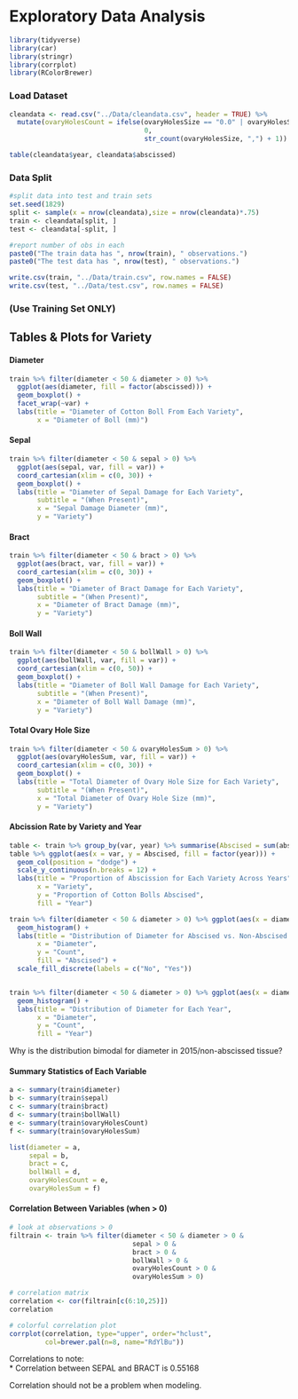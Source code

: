 # Exploratory Data Analysis

```r
library(tidyverse)
library(car)
library(stringr)
library(corrplot)
library(RColorBrewer)
```

### Load Dataset

```r
cleandata <- read.csv("../Data/cleandata.csv", header = TRUE) %>% 
  mutate(ovaryHolesCount = ifelse(ovaryHolesSize == "0.0" | ovaryHolesSize == "0",
                                  0,
                                  str_count(ovaryHolesSize, ",") + 1))


```

```r
table(cleandata$year, cleandata$abscissed)
```




### Data Split

```r
#split data into test and train sets
set.seed(1829)
split <- sample(x = nrow(cleandata),size = nrow(cleandata)*.75)
train <- cleandata[split, ]
test <- cleandata[-split, ]

#report number of obs in each
paste0("The train data has ", nrow(train), " observations.")
paste0("The test data has ", nrow(test), " observations.")
```

```r
write.csv(train, "../Data/train.csv", row.names = FALSE)
write.csv(test, "../Data/test.csv", row.names = FALSE)
```



### (Use Training Set ONLY)  

## Tables & Plots for Variety  

#### Diameter  

```r
train %>% filter(diameter < 50 & diameter > 0) %>%
  ggplot(aes(diameter, fill = factor(abscissed))) +
  geom_boxplot() +
  facet_wrap(~var) + 
  labs(title = "Diameter of Cotton Boll From Each Variety",
       x = "Diameter of Boll (mm)")
```


#### Sepal  

```r
train %>% filter(diameter < 50 & sepal > 0) %>%
  ggplot(aes(sepal, var, fill = var)) +
  coord_cartesian(xlim = c(0, 30)) +
  geom_boxplot() + 
  labs(title = "Diameter of Sepal Damage for Each Variety",
       subtitle = "(When Present)",
       x = "Sepal Damage Diameter (mm)",
       y = "Variety")
```

#### Bract  

```r
train %>% filter(diameter < 50 & bract > 0) %>%
  ggplot(aes(bract, var, fill = var)) +
  coord_cartesian(xlim = c(0, 30)) +
  geom_boxplot() + 
  labs(title = "Diameter of Bract Damage for Each Variety",
       subtitle = "(When Present)",
       x = "Diameter of Bract Damage (mm)",
       y = "Variety")
```


#### Boll Wall  

```r
train %>% filter(diameter < 50 & bollWall > 0) %>%
  ggplot(aes(bollWall, var, fill = var)) +
  coord_cartesian(xlim = c(0, 50)) +
  geom_boxplot() + 
  labs(title = "Diameter of Boll Wall Damage for Each Variety",
       subtitle = "(When Present)",
       x = "Diameter of Boll Wall Damage (mm)",
       y = "Variety")
```


#### Total Ovary Hole Size  

```r
train %>% filter(diameter < 50 & ovaryHolesSum > 0) %>%
  ggplot(aes(ovaryHolesSum, var, fill = var)) +
  coord_cartesian(xlim = c(0, 30)) +
  geom_boxplot() + 
  labs(title = "Total Diameter of Ovary Hole Size for Each Variety",
       subtitle = "(When Present)",
       x = "Total Diameter of Ovary Hole Size (mm)",
       y = "Variety")
```



#### Abcission Rate by Variety and Year  

```r
table <- train %>% group_by(var, year) %>% summarise(Abscised = sum(abscissed)/n(), Not_Abscised = (n() - sum(abscissed))/n())
table %>% ggplot(aes(x = var, y = Abscised, fill = factor(year))) + 
  geom_col(position = "dodge") + 
  scale_y_continuous(n.breaks = 12) + 
  labs(title = "Proportion of Abscission for Each Variety Across Years",
       x = "Variety",
       y = "Proportion of Cotton Bolls Abscised",
       fill = "Year")
```



```r
train %>% filter(diameter < 50 & diameter > 0) %>% ggplot(aes(x = diameter, fill = factor(abscissed))) + 
  geom_histogram() + 
  labs(title = "Distribution of Diameter for Abscised vs. Non-Abscised Cotton Bolls",
       x = "Diameter",
       y = "Count",
       fill = "Abscised") + 
  scale_fill_discrete(labels = c("No", "Yes"))


train %>% filter(diameter < 50 & diameter > 0) %>% ggplot(aes(x = diameter, fill = factor(year))) + 
  geom_histogram() + 
  labs(title = "Distribution of Diameter for Each Year",
       x = "Diameter",
       y = "Count",
       fill = "Year")
```

Why is the distribution bimodal for diameter in 2015/non-abscissed tissue?  



#### Summary Statistics of Each Variable  

```r
a <- summary(train$diameter)
b <- summary(train$sepal)
c <- summary(train$bract)
d <- summary(train$bollWall)
e <- summary(train$ovaryHolesCount)
f <- summary(train$ovaryHolesSum)

list(diameter = a, 
     sepal = b,
     bract = c,
     bollWall = d,
     ovaryHolesCount = e,
     ovaryHolesSum = f)
```


#### Correlation Between Variables (when > 0)   


```r
# look at observations > 0
filtrain <- train %>% filter(diameter < 50 & diameter > 0 &
                               sepal > 0 & 
                               bract > 0 & 
                               bollWall > 0 & 
                               ovaryHolesCount > 0 & 
                               ovaryHolesSum > 0)

# correlation matrix
correlation <- cor(filtrain[c(6:10,25)])
correlation

# colorful correlation plot
corrplot(correlation, type="upper", order="hclust",
         col=brewer.pal(n=8, name="RdYlBu"))
```

Correlations to note:  
    * Correlation between SEPAL and BRACT is 0.55168  
    
Correlation should not be a problem when modeling.  


































